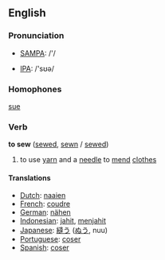 ==English==
=== Pronunciation ===
*[[w:SAMPA|SAMPA]]: /'/

*[[w:IPA|IPA]]: /'sʊə/

=== Homophones ===

[[sue]]

=== Verb ===

'''to sew''' ([[sewed]], [[sewn]] / [[sewed]])

# to use [[yarn]] and a [[needle]] to [[mend]] [[clothes]]

==== Translations ====
*[[Dutch]]: [[naaien]]
*[[French]]: [[coudre]]
*[[German]]: [[nähen]]
*[[Indonesian]]: [[jahit]], [[jahit|menjahit]]
*[[Japanese]]: [[縫う]] ([[ぬう]], nuu)
*[[Portuguese]]: [[coser]]
*[[Spanish]]: [[coser]]